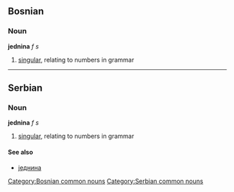 ==Bosnian==
===Noun===
'''jednina''' ''f s''
#[[singular]], relating to numbers in grammar
[[Category:Bosnian common nouns]]
----
==Serbian==
===Noun===
'''jednina''' ''f s''
#[[singular]], relating to numbers in grammar
====See also====
*[[једнина]]
[[Category:Serbian common nouns]]